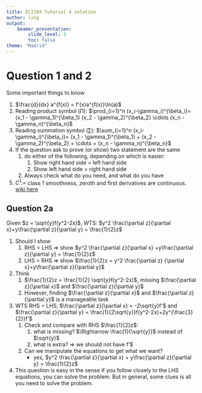 ```yaml
---
title: EC2104 Tutorial 4 solution
author: ling
output:
    beamer_presentation:
        slide_level: 2
        toc: false
theme: "Madrid"
---
```


# Question 1 and 2

Some important things to know

1. $\frac{d}{dx} a^{f(x)} = f'(x)a^{f(x)}\ln(a)$
2. Reading product symbol ($\prod$):
   $\prod_{i=1}^n (x_i-\gamma_i)^{\beta_i}=
   (x_1 - \gamma_1)^{\beta_1}
   (x_2 - \gamma_2)^{\beta_2}
   \cdots
   (x_n - \gamma_n)^{\beta_n}$
3. Reading summation symbol ($\sum$):
   $\sum_{i=1}^n (x_i-\gamma_i)^{\beta_i}=
   (x_1 - \gamma_1)^{\beta_1} +
   (x_2 - \gamma_2)^{\beta_2} +
   \cdots +
   (x_n - \gamma_n)^{\beta_n}$
4. If the question ask to prove (or show) two statement are
   the same
   1. do either of the following, depending on which
       is easier:
       1. Show right hand side = left hand side
       2. Show left hand side = right hand side
   2. Always check what do you need, and what do you have
1. $C^1:=$ class 1 smoothness, zeroth and first derivatives
   are continuous. [wiki here](https://en.wikipedia.org/wiki/Smoothness)

## Question 2a

Given $z = \sqrt{y}f(y^2-2x)$,
WTS:
$y^2 \frac{\partial z}{\partial x}+y\frac{\partial z}{\partial y}
= \frac{1}{2}z$

1. Should I show
   1. RHS = LHS $\Rightarrow$ show
      $y^2 \frac{\partial z}{\partial x}
      +y\frac{\partial z}{\partial y} = \frac{1}{2}z$
   2. LHS = RHS $\Rightarrow$ show
      $\frac{1}{2}z = y^2 \frac{\partial z}
      {\partial x}+y\frac{\partial z}{\partial y}$
2. Think
   1. $\frac{1}{2}z =
      \frac{1}{2} \sqrt{y}f(y^2-2x)$, missing
      $\frac{\partial z}{\partial x}$ and
      $\frac{\partial z}{\partial y}$
   2. However, finding
      $\frac{\partial z}{\partial x}$ and
      $\frac{\partial z}{\partial y}$ is a
      manageable task
3. WTS RHS = LHS,
      $\frac{\partial z}{\partial x}
      = -2\sqrt{y}f'$ and
      $\frac{\partial z}{\partial y}
      = \frac{1}{2\sqrt{y}}f(y^2-2x)+2y^{\frac{3}{2}}f'$
   1. Check and compare with RHS $\frac{1}{2}z$:
      1. what is missing? $\Rightarrow \frac{1}{\sqrt{y}}$ instead of
         $\sqrt{y}$
      2. what is extra?
          $\Rightarrow$ we should not have f'$
   2. Can we manipulate the equations to get what we want? 
      - yes, $y^2 \frac{\partial z}{\partial x} +
      y\frac{\partial z}{\partial y} = \frac{1}{2}z$
4. This question is easy in the sense if you follow closely
   to the LHS equations, you can solve the problem. But in
   general, some clues is all you need to solve the problem.
